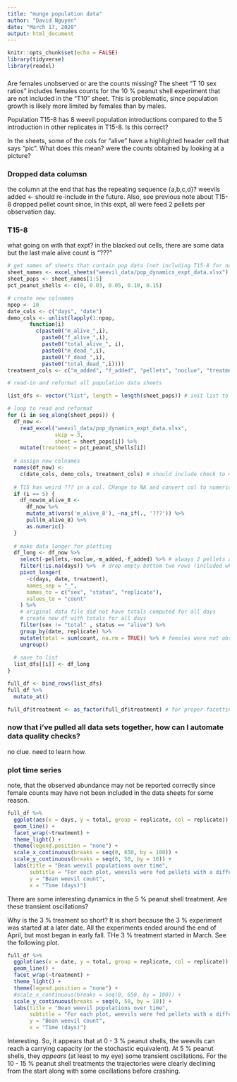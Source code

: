 ```yaml
---
title: "munge population data"
author: "David Nguyen"
date: "March 17, 2020"
output: html_document
---
```


```r
knitr::opts_chunk$set(echo = FALSE)
library(tidyverse)
library(readxl)

```

###
Are females unobserved or are the counts missing? 
The sheet "T 10 sex ratios" includes females counts for the 10 % peanut shell experiment that are not included in the "T10" sheet.
This is problematic, since population growth is likely more limited by females than by males.

Population T15-8 has 8 weevil population introductions compared to the 5 introduction in other replicates in T15-8. Is this correct?

In the sheets, some of the cols for "alive" have a highlighted header cell that says "pic". What does this mean? were the counts obtained by looking at a picture?

### Dropped data columsn
the column at the end that has the repeating sequence {a,b,c,d}?
weevils added <- should re-include in the future. Also, see previous note about T15-8
dropped pellet count since, in this expt, all were feed 2 pellets per observation day.

### T15-8
what going on with that expt? in the blacked out cells, there are some data but the last male alive count is "???"

```r
# get names of sheets that contain pop data (not including T15-8 for now)
sheet_names <- excel_sheets("weevil_data/pop_dynamics_expt_data.xlsx")
sheet_pops <- sheet_names[1:5]
pct_peanut_shells <- c(0, 0.03, 0.05, 0.10, 0.15)

# create new colnames
npop <- 10
date_cols <- c("days", "date")
demo_cols <- unlist(lapply(1:npop,
       function(i)
         c(paste0("m_alive_",i),
           paste0("f_alive_",i),
           paste0("total_alive_", i),
           paste0("m_dead_",i),
           paste0("f_dead_",i),
           paste0("total_dead_",i))))
treatment_cols <- c("m_added", "f_added", "pellets", "noclue", "treatment")

# read-in and reformat all population data sheets

list_dfs <- vector("list", length = length(sheet_pops)) # init list to store each df

# loop to read and reformat
for (i in seq_along(sheet_pops)) {
  df_now <-
    read_excel("weevil_data/pop_dynamics_expt_data.xlsx",
               skip = 3,
               sheet = sheet_pops[i]) %>%
    mutate(treatment = pct_peanut_shells[i])
  
  # assign new colnames
  names(df_now) <-
    c(date_cols, demo_cols, treatment_cols) # should include check to make sure all data sheets have same format
  
  # T15 has weird ??? in a col. CHange to NA and convert col to numeric
  if (i == 5) {
    df_now$m_alive_8 <-
      df_now %>% 
      mutate_at(vars('m_alive_8'), ~na_if(., '???')) %>%
      pull(m_alive_8) %>%
      as.numeric()
  }
  
  # make data longer for plotting
  df_long <- df_now %>%
    select(-pellets,-noclue,-m_added,-f_added) %>% # always 2 pellets a day, and drop noclue as well as the num. added
    filter(!is.na(days)) %>%  # drop empty bottom two rows (included when reading due to sum(pellets) in spread sheet)
    pivot_longer(
      -c(days, date, treatment),
      names_sep = "_",
      names_to = c("sex", "status", "replicate"),
      values_to = "count"
    ) %>%
    # original data file did not have totals computed for all days
    # create new df with totals for all days
    filter(sex != "total" , status == "alive") %>%
    group_by(date, replicate) %>%
    mutate(total = sum(count, na.rm = TRUE)) %>% # females were not observed after first few days
    ungroup()
  
  # save to list
  list_dfs[[i]] <- df_long
}

full_df <- bind_rows(list_dfs)
full_df %>%
  mutate_at()

full_df$treatment <- as_factor(full_df$treatment) # for proper facetting when plotting. Should convert to numeric instead.
```

### now that i've pulled all data sets together, how can I automate data quality checks?
no clue. need to learn how.

### plot time series
note, that the observed abundance may not be reported correctly since female counts may have not been included in the data sheets for some reason.

```r
full_df %>%
  ggplot(aes(x = days, y = total, group = replicate, col = replicate)) +
  geom_line() + 
  facet_wrap(~treatment) +
  theme_light() +
  theme(legend.position = "none") +
  scale_x_continuous(breaks = seq(0, 650, by = 100)) +
  scale_y_continuous(breaks = seq(0, 50, by = 10)) +
  labs(title = "Bean weevil populations over time",
       subtitle = "For each plot, weevils were fed pellets with a different proportion of peanut shell additive.\nEach color is a different replicate.",
       y = "Bean weevil count",
       x = "Time (days)")

```

There are some interesting dynamics in the 5 % peanut shell treatment. Are these transient oscillations? 

Why is the 3 % treament so short? It is short because the 3 % experiment was started at a later date. All the experiments ended around the end of April, but most began in early fall. THe 3 % treatment started in March. See the following plot.

```r
full_df %>%
  ggplot(aes(x = date, y = total, group = replicate, col = replicate)) +
  geom_line() + 
  facet_wrap(~treatment) +
  theme_light() +
  theme(legend.position = "none") +
  #scale_x_continuous(breaks = seq(0, 650, by = 100)) +
  scale_y_continuous(breaks = seq(0, 50, by = 10)) +
  labs(title = "Bean weevil populations over time",
       subtitle = "For each plot, weevils were fed pellets with a different proportion of peanut shell additive.\nEach color is a different replicate.",
       y = "Bean weevil count",
       x = "Time (days)")

```

Interesting. So, it appears that at 0 - 3 % peanut shells, the weevils can reach a carrying capacity (or the stochastic equivalent). At 5 % peanut shells, they *appears* (at least to my eye) some transient oscillations. For the 10 - 15 % peanut shell treatments the trajectories were clearly declining from the start along with some oscillations before crashing.
